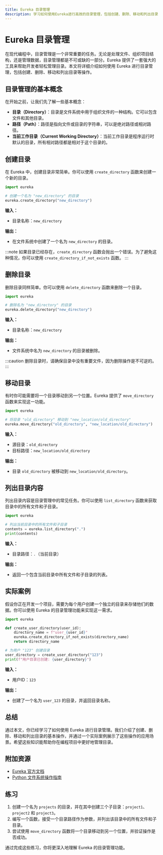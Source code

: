 ```yaml
---
title: Eureka 目录管理
description: 学习如何使用Eureka进行高效的目录管理，包括创建、删除、移动和列出目录等操作。本文适合初学者，包含代码示例和实际案例。
---
```


# Eureka 目录管理

在现代编程中，目录管理是一个非常重要的任务。无论是处理文件、组织项目结构，还是管理数据，目录管理都是不可或缺的一部分。Eureka 提供了一套强大的工具来帮助开发者轻松管理目录。本文将详细介绍如何使用 Eureka 进行目录管理，包括创建、删除、移动和列出目录等操作。

## 目录管理的基本概念

在开始之前，让我们先了解一些基本概念：

- **目录（Directory）**：目录是文件系统中用于组织文件的一种结构。它可以包含文件和其他目录。
- **路径（Path）**：路径是指向文件或目录的字符串，可以是绝对路径或相对路径。
- **当前工作目录（Current Working Directory）**：当前工作目录是程序运行时默认的目录，所有相对路径都是相对于这个目录的。

## 创建目录

在 Eureka 中，创建目录非常简单。你可以使用 `create_directory` 函数来创建一个新的目录。

```python
import eureka

# 创建一个名为 "new_directory" 的目录
eureka.create_directory("new_directory")
```

**输入：**
- 目录名称：`new_directory`

**输出：**
- 在文件系统中创建了一个名为 `new_directory` 的目录。

:::note
如果目录已经存在，`create_directory` 函数会抛出一个错误。为了避免这种情况，你可以使用 `create_directory_if_not_exists` 函数。
:::

## 删除目录

删除目录同样简单。你可以使用 `delete_directory` 函数来删除一个目录。

```python
import eureka

# 删除名为 "new_directory" 的目录
eureka.delete_directory("new_directory")
```

**输入：**
- 目录名称：`new_directory`

**输出：**
- 文件系统中名为 `new_directory` 的目录被删除。

:::caution
删除目录时，请确保目录中没有重要文件，因为删除操作是不可逆的。
:::

## 移动目录

有时你可能需要将一个目录移动到另一个位置。Eureka 提供了 `move_directory` 函数来实现这一功能。

```python
import eureka

# 将目录 "old_directory" 移动到 "new_location/old_directory"
eureka.move_directory("old_directory", "new_location/old_directory")
```

**输入：**
- 源目录：`old_directory`
- 目标路径：`new_location/old_directory`

**输出：**
- 目录 `old_directory` 被移动到 `new_location/old_directory`。

## 列出目录内容

列出目录内容是目录管理中的常见任务。你可以使用 `list_directory` 函数来获取目录中的所有文件和子目录。

```python
import eureka

# 列出当前目录中的所有文件和子目录
contents = eureka.list_directory(".")
print(contents)
```

**输入：**
- 目录路径：`.`（当前目录）

**输出：**
- 返回一个包含当前目录中所有文件和子目录的列表。

## 实际案例

假设你正在开发一个项目，需要为每个用户创建一个独立的目录来存储他们的数据。你可以使用 Eureka 的目录管理功能来实现这一需求。

```python
import eureka

def create_user_directory(user_id):
    directory_name = f"user_{user_id}"
    eureka.create_directory_if_not_exists(directory_name)
    return directory_name

# 为用户 "123" 创建目录
user_directory = create_user_directory("123")
print(f"用户目录已创建: {user_directory}")
```

**输入：**
- 用户ID：`123`

**输出：**
- 创建了一个名为 `user_123` 的目录，并返回目录名称。

## 总结

通过本文，你已经学习了如何使用 Eureka 进行目录管理。我们介绍了创建、删除、移动和列出目录的基本操作，并通过一个实际案例展示了这些操作的应用场景。希望这些知识能帮助你在编程项目中更好地管理目录。

## 附加资源

- [Eureka 官方文档](https://eureka-docs.example.com)
- [Python 文件系统操作指南](https://python-fs-guide.example.com)

## 练习

1. 创建一个名为 `projects` 的目录，并在其中创建三个子目录：`project1`、`project2` 和 `project3`。
2. 编写一个函数，接受一个目录路径作为参数，并列出该目录中的所有文件和子目录。
3. 尝试使用 `move_directory` 函数将一个目录移动到另一个位置，并验证操作是否成功。

通过完成这些练习，你将更深入地理解 Eureka 的目录管理功能。